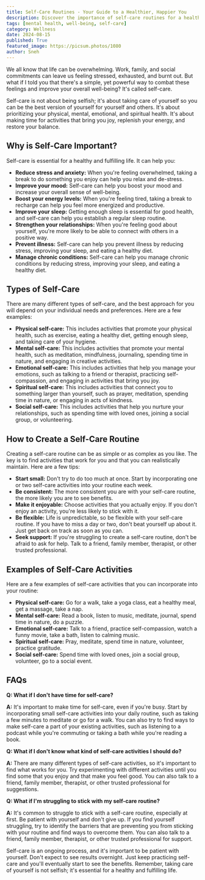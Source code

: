 ```yaml
---
title: Self-Care Routines - Your Guide to a Healthier, Happier You
description: Discover the importance of self-care routines for a healthier and happier life. Learn about different types of self-care, how to create a routine, and examples of activities to incorporate into your daily life.
tags: [mental health, well-being, self-care]
category: Wellness
date: 2024-08-15
published: True
featured_image: https://picsum.photos/1080
author: Sneh
---
```



We all know that life can be overwhelming. Work, family, and social commitments can leave us feeling stressed, exhausted, and burnt out. But what if I told you that there's a simple, yet powerful way to combat these feelings and improve your overall well-being? It's called self-care.

Self-care is not about being selfish; it's about taking care of yourself so you can be the best version of yourself for yourself and others. It's about prioritizing your physical, mental, emotional, and spiritual health. It's about making time for activities that bring you joy, replenish your energy, and restore your balance.

## Why is Self-Care Important?

Self-care is essential for a healthy and fulfilling life. It can help you:

* **Reduce stress and anxiety:** When you're feeling overwhelmed, taking a break to do something you enjoy can help you relax and de-stress.
* **Improve your mood:** Self-care can help you boost your mood and increase your overall sense of well-being.
* **Boost your energy levels:** When you're feeling tired, taking a break to recharge can help you feel more energized and productive.
* **Improve your sleep:** Getting enough sleep is essential for good health, and self-care can help you establish a regular sleep routine.
* **Strengthen your relationships:** When you're feeling good about yourself, you're more likely to be able to connect with others in a positive way.
* **Prevent illness:** Self-care can help you prevent illness by reducing stress, improving your sleep, and eating a healthy diet.
* **Manage chronic conditions:** Self-care can help you manage chronic conditions by reducing stress, improving your sleep, and eating a healthy diet.

## Types of Self-Care

There are many different types of self-care, and the best approach for you will depend on your individual needs and preferences. Here are a few examples:

* **Physical self-care:** This includes activities that promote your physical health, such as exercise, eating a healthy diet, getting enough sleep, and taking care of your hygiene.
* **Mental self-care:** This includes activities that promote your mental health, such as meditation, mindfulness, journaling, spending time in nature, and engaging in creative activities.
* **Emotional self-care:** This includes activities that help you manage your emotions, such as talking to a friend or therapist, practicing self-compassion, and engaging in activities that bring you joy.
* **Spiritual self-care:** This includes activities that connect you to something larger than yourself, such as prayer, meditation, spending time in nature, or engaging in acts of kindness.
* **Social self-care:** This includes activities that help you nurture your relationships, such as spending time with loved ones, joining a social group, or volunteering.

## How to Create a Self-Care Routine

Creating a self-care routine can be as simple or as complex as you like. The key is to find activities that work for you and that you can realistically maintain. Here are a few tips:

* **Start small:** Don't try to do too much at once. Start by incorporating one or two self-care activities into your routine each week.
* **Be consistent:** The more consistent you are with your self-care routine, the more likely you are to see benefits.
* **Make it enjoyable:** Choose activities that you actually enjoy. If you don't enjoy an activity, you're less likely to stick with it.
* **Be flexible:** Life is unpredictable, so be flexible with your self-care routine. If you have to miss a day or two, don't beat yourself up about it. Just get back on track as soon as you can.
* **Seek support:** If you're struggling to create a self-care routine, don't be afraid to ask for help. Talk to a friend, family member, therapist, or other trusted professional.

## Examples of Self-Care Activities

Here are a few examples of self-care activities that you can incorporate into your routine:

* **Physical self-care:** Go for a walk, take a yoga class, eat a healthy meal, get a massage, take a nap.
* **Mental self-care:** Read a book, listen to music, meditate, journal, spend time in nature, do a puzzle.
* **Emotional self-care:** Talk to a friend, practice self-compassion, watch a funny movie, take a bath, listen to calming music.
* **Spiritual self-care:** Pray, meditate, spend time in nature, volunteer, practice gratitude.
* **Social self-care:** Spend time with loved ones, join a social group, volunteer, go to a social event.

## FAQs

**Q: What if I don't have time for self-care?**

**A:** It's important to make time for self-care, even if you're busy. Start by incorporating small self-care activities into your daily routine, such as taking a few minutes to meditate or go for a walk. You can also try to find ways to make self-care a part of your existing activities, such as listening to a podcast while you're commuting or taking a bath while you're reading a book.

**Q: What if I don't know what kind of self-care activities I should do?**

**A:** There are many different types of self-care activities, so it's important to find what works for you. Try experimenting with different activities until you find some that you enjoy and that make you feel good. You can also talk to a friend, family member, therapist, or other trusted professional for suggestions.

**Q: What if I'm struggling to stick with my self-care routine?**

**A:** It's common to struggle to stick with a self-care routine, especially at first. Be patient with yourself and don't give up. If you find yourself struggling, try to identify the barriers that are preventing you from sticking with your routine and find ways to overcome them. You can also talk to a friend, family member, therapist, or other trusted professional for support.

Self-care is an ongoing process, and it's important to be patient with yourself. Don't expect to see results overnight. Just keep practicing self-care and you'll eventually start to see the benefits. Remember, taking care of yourself is not selfish; it's essential for a healthy and fulfilling life.

